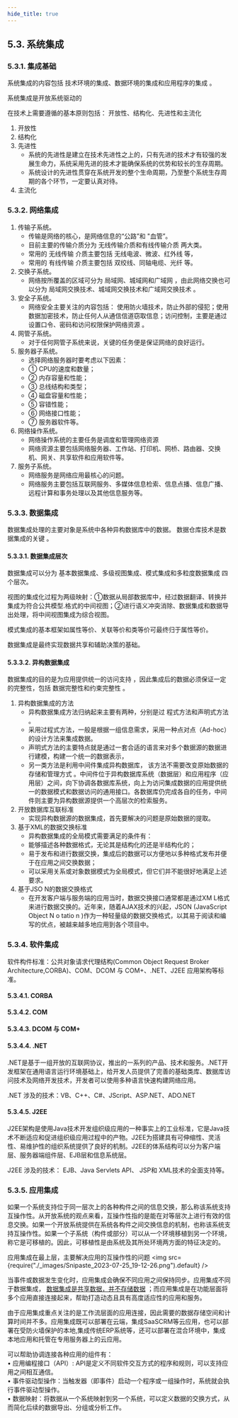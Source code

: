 ```yaml
---
hide_title: true
---
```


## 5.3. 系统集成

### 5.3.1. 集成基础
系统集成的内容包括 <Highlight>技术环境的集成、数据环境的集成和应用程序的集成</Highlight> 。

系统集成是开放系统驱动的

在技术上需要遵循的基本原则包括： <Highlight>开放性、结构化、先进性和主流化</Highlight> 

1. 开放性
2. 结构化
3. 先进性
    - 系统的先进性是建立在技术先进性之上的，只有先进的技术才有较强的发展生命力，系统采用先进的技术才能确保系统的优势和较长的生存周期。
    - 系统设计的先进性贯穿在系统开发的整个生命周期，乃至整个系统生存周期的各个环节，一定要认真对待。
4. 主流化

### 5.3.2. 网络集成
1. 传输子系统。
    - 传输是网络的核心，是网络信息的“公路”和 "血管”。
    - 目前主要的传输介质分为 <Highlight>无线传输介质和有线传输介质</Highlight> 两大类。
    - 常用的 <Highlight>无线传输</Highlight> 介质主要包括 <Highlight>无线电波、微波、红外线</Highlight> 等，
    - 常用的 <Highlight>有线传输</Highlight> 介质主要包括 <Highlight>双绞线、同轴电缆、光纤</Highlight> 等。
2. 交换子系统。
    - 网络按所覆盖的区域可分为 <Highlight>局域网、城域网和广域网</Highlight> ，由此网络交换也可以分为 <Highlight>局域网交换技术、城域网交换技术和广域网交换技术</Highlight> 。
3. 安全子系统。
    - 网络安全主要关注的内容包括： <Highlight>使用防火墙技术，防止外部的侵犯；使用数据加密技术，防止任何人从通信信道窃取信息；访问控制，主要是通过设置口令、密码和访问权限保护网络资源</Highlight> 。
4. 网管子系统。
    - 对于任何网管子系统来说，关键的任务便是保证网络的良好运行。
5. 服务器子系统。
    - 选择网络服务器时要考虑以下因素：
    - ① CPU的速度和数量；
    - ② 内存容量和性能；
    - ③ 总线结构和类型；
    - ④ 磁盘容量和性能；
    - ⑤ 容错性能；
    - ⑥ 网络接口性能；
    - ⑦ 服务器软件等。
6. 网络操作系统。
    - 网络操作系统的主要任务是调度和管理网络资源
    - 网络资源主要包括网络服务器、工作站、打印机、网桥、路由器、交换机、网关、共享软件和应用软件等。
7. 服务子系统。
    - 网络服务是网络应用最核心的问题。
    - 网络服务主要包括互联网服务、多媒体信息检索、信息点播、信息广播、远程计算和事务处理以及其他信息服务等。

### 5.3.3. 数据集成
数据集成处理的主要对象是系统中各种异构数据库中的数据。 <Highlight>数据仓库技术是数据集成的关键</Highlight> 。

#### 5.3.3.1. 数据集成层次
数据集成可以分为 <Highlight>基本数据集成、多级视图集成、模式集成和多粒度数据集成</Highlight> 四个层次。

视图的集成化过程为两级映射：①数据从局部数据库中，经过数据翻译、转换并集成为符合公共模型.格式的中间视图；②进行语义冲突消除、数据集成和数据导出处理，将中间视图集成为综合视图。

模式集成的基本框架如属性等价、关联等价和类等价可最终归于属性等价。

数据集成是最终实现数据共享和辅助决策的基础。

#### 5.3.3.2. 异构数据集成
 <Highlight>数据集成的目的是为应用提供统一的访问支持</Highlight> ，因此集成后的数据必须保证一定的完整性，包括 <Highlight>数据完整性和约束完整性</Highlight> 。

1. 异构数据集成的方法
    - 异构数据集成方法归纳起来主要有两种，分别是过 <Highlight>程式方法和声明式方法</Highlight> 。
    - 采用过程式方法，一般是根据一组信息需求，采用一种点对点（Ad-hoc）的设计方法来集成数据。
    - 声明式方法的主要特点就是通过一套合适的语言来对多个数据源的数据进行建模，构建一个统一的数据表示，
    - 另一类方法是利用中间件集成异构数据库， <Highlight>该方法不需要改变原始数据的存储和管理方式</Highlight> 。中间件位于异构数据库系统（数据层）和应用程序（应用层）之间，向下协调各数据库系统，向上为访问集成数据的应用提供统一的数据模式和数据访问的通用接口。各数据库仍完成各自的任务，中间件则主要为异构数据源提供一个高层次的检索服务。
2. 开放数据库互联标准
    - 实现异构数据源的数据集成，首先要解决的问题是原始数据的提取。
3. 基于XML的数据交换标准
    - 异构数据集成的全局模式需要满足的条件有：
    - 能够描述各种数据格式，无论其是结构化的还是半结构化的；
    - 易于发布和进行数据交换，集成后的数据可以方便地以多种格式发布并便于在应用之间交换数据；
    - 可以采用关系或对象数据模式为全局模式，但它们并不能很好地满足上述要求。
4. 基于JSO N的数据交换格式
    - 在开发客户端与服务端的应用当时，数据交换接口通常都是通过XM L格式来进行数据交换的。近年来，随着AJAX技术的兴起，JSON (JavaScript Object N o tatio n )作为一种轻量级的数据交换格式，以其易于阅读和编写的优点，被越来越多地应用到各个项目中。

### 5.3.4. 软件集成
软件构件标准：公共对象请求代理结构(Common Object Request Broker Architecture,CORBA)、COM、DCOM 与 COM+、.NET、J2EE 应用架构等标准。

#### 5.3.4.1. CORBA

#### 5.3.4.2. COM

#### 5.3.4.3. DCOM 与 COM+

#### 5.3.4.4. .NET
.NET是基于一组开放的互联网协议，推出的一系列的产品、技术和服务。.NET开发框架在通用语言运行环境基础上，给开发人员提供了完善的基础类库、数据库访问技术及网络开发技术，开发者可以使用多种语言快速构建网络应用。

.NET 涉及的技术：VB、C++、C#、JScript、ASP.NET、ADO.NET

#### 5.3.4.5. J2EE
J2EE架构是使用Java技术开发组织级应用的一种事实上的工业标准，它是Java技术不断适应和促进组织级应用过程中的产物。J2EE为搭建具有可伸缩性、灵活性、易维护性的组织系统提供了良好的机制。J2EE的体系结构可以分为客户端层、服务器端组件层、EJB层和信息系统层。

J2EE 涉及的技术： EJB、Java Servlets API、 JSP和 XML技术的全面支持等。

### 5.3.5. 应用集成
如果一个系统支持位于同一层次上的各种构件之间的信息交换，那么称该系统支持互操作性。从开放系统的观点来看，互操作性指的是能在对等层次上进行有效的信息交换。如果一个开放系统提供在系统各构件之间交换信息的机制，也称该系统支持互操作性。如果一个子系统（构件或部分）可以从一个环境移植到另一个环境，称它是可移植的。因此，可移植性是由系统及其所处环境两方面的特征决定的。

 <Highlight>应用集成在最上层，主要解决应用的互操作性的问题</Highlight> 
<img src={require("./_images/Snipaste_2023-07-25_19-12-26.png").default}  />

当事件或数据发生变化时，应用集成会确保不同应用之间保持同步。应用集成不同于数据集成， <u>数据集成是共享数据，并不存储数据</u> ；而应用集成是在功能层面将多个应用直接连接起来，帮助打造动态且具有高度适应性的应用和服务。

由于应用集成重点关注的是工作流层面的应用连接，因此需要的数据存储空间和计算时间并不多。应用集成既可以部署在云端，集成SaaSCRM等云应用，也可以部署在受防火墙保护的本地,集成传统ERP系统等，还可以部署在混合环境中，集成本地应用和托管在专用服务器上的云应用。

可以帮助协调连接各种应用的组件有：  
• 应用编程接口（API）: API是定义不同软件交互方式的程序和规则，可以支持应用之间相互通信。  
• 事件驱动型操作：当触发器（即事件）启动一个程序或一组操作时，系统就会执行事件驱动型操作。   
• 数据映射：将数据从一个系统映射到另一个系统，可以定义数据的交换方式，从而简化后续的数据导出、分组或分析工作。
